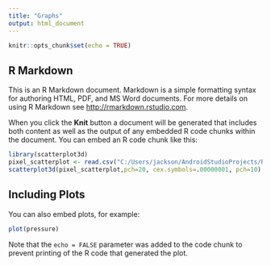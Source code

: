 ---
title: "Graphs"
output: html_document
---



```{r setup, include=FALSE}
knitr::opts_chunk$set(echo = TRUE)
```

## R Markdown

This is an R Markdown document. Markdown is a simple formatting syntax for authoring HTML, PDF, and MS Word documents. For more details on using R Markdown see <http://rmarkdown.rstudio.com>.

When you click the **Knit** button a document will be generated that includes both content as well as the output of any embedded R code chunks within the document. You can embed an R code chunk like this:

```{r cars}
library(scatterplot3d)
pixel_scatterplot <- read.csv("C:/Users/jackson/AndroidStudioProjects/RNJesus/DataFiles/Pixel_UtilRandom_1_TimeDelayed.csv")
scatterplot3d(pixel_scatterplot,pch=20, cex.symbols=.00000001, pch=10)
```

## Including Plots

You can also embed plots, for example:

```{r pressure, echo=FALSE}
plot(pressure)
```

Note that the `echo = FALSE` parameter was added to the code chunk to prevent printing of the R code that generated the plot.
